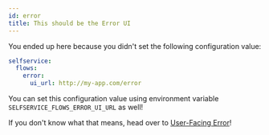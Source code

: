 ```yaml
---
id: error
title: This should be the Error UI
---
```


You ended up here because you didn't set the following configuration value:

```yaml title="path/to/kratos/config.yml"
selfservice:
  flows:
    error:
      ui_url: http://my-app.com/error
```

You can set this configuration value using environment variable `SELFSERVICE_FLOWS_ERROR_UI_URL` as well!

If you don't know what that means, head over to [User-Facing Error](../self-service/flows/user-facing-errors.md)!
